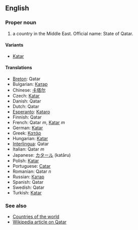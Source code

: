 ==English==

===Proper noun===

# a country in the Middle East. Official name: State of Qatar.

====Variants====

*[[Katar]]

====Translations====

*[[Breton]]: Qatar
*Bulgarian: [[Катар]]
*Chinese: [[卡塔尔]]
*Czech: [[Katar]]
*Danish: Qatar
*Dutch: Qatar
*[[Esperanto]]: [[Kataro]]
*Finnish: Qatar
*French: Qatar ''m'', [[Katar]] ''m''
*German: [[Katar]]
*Greek: [[Κατάρ]]
*Hungarian: [[Katar]]
*[[Interlingua]]: Qatar
*Italian: Qatar ''m''
*Japanese: [[カタール]] (katāru)
*Polish: [[Katar]]
*Portuguese: [[Catar]]
*Romanian: Qatar ''n''
*Russian: [[Катар]]
*Spanish: Qatar
*Swedish: Qatar
*Turkish: [[Katar]]

===See also===

*[[Countries of the world]]
*[[en:Qatar|Wikipedia article on Qatar]]